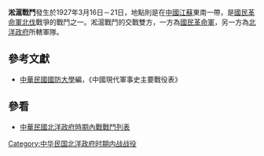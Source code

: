 {{hatnote|關於1937年抗日戰爭，見[[淞滬會戰|淞滬會戰]]。}}
{{Infobox Military Conflict|
campaign=|
image=|
caption=|
conflict=淞滬戰鬥|
date=1927年3月16日－3月21日|
place=[[中國|中國]]江蘇東南|
result=國軍攻擊後，於21日分別佔領松江、蘇州及上海，來自[[直系|直系]]的魯八軍守軍全部在閘北遭繳械，領軍者[[畢庶澄|畢庶澄]]隻身回魯遭[[張宗昌|張宗昌]]所殺|
combatant1=[[國民革命軍|國民革命軍]]前敵、一軍|
combatant2=十二師、魯八軍| 
commander1=[[白崇禧|白崇禧]]、[[薛岳|薛岳]]、[[劉峙|劉峙]]|
commander2=[[周蔭人|周蔭人]]、畢庶澄|
strength1=|
strength2=|
casualties1=|
casualties2=|
}}
'''淞滬戰鬥'''發生於1927年3月16日－21日，地點則是在[[中國|中國]][[江蘇|江蘇]]東南一帶，是[[國民革命軍北伐|國民革命軍北伐]]戰爭的戰鬥之一。淞滬戰鬥的交戰雙方，一方為[[國民革命軍|國民革命軍]]，另一方為[[北洋政府|北洋政府]]所轄軍隊。

==參考文獻==
*[[中華民國|中華民國]][[國防大學_(臺灣)|國防大學]]編，《中國現代軍事史主要戰役表》
==參看==
*[[中華民國北洋政府時期內戰戰鬥列表|中華民國北洋政府時期內戰戰鬥列表]]
{{War-stub}}
[[Category:中华民国北洋政府时期内战战役|Category:中华民国北洋政府时期内战战役]]